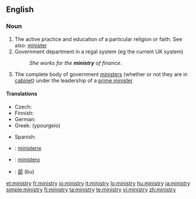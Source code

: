 ==English==

===Noun===
{{wikipedia}}
{{en-noun|ministr|ies}}

# The active practice and education of a particular religion or faith.  See also: [[minister]]
# Government department in a regal system (eg the current UK system)
#:''She works for the '''ministry''' of finance.''
# The complete body of government [[minister]]s (whether or not they are in [[cabinet]]) under the leadership of a [[prime minister]]

====Translations====
{{trans-top|government department}}
* Czech: {{t+|cs|ministerstvo|n}}
* Finnish: {{t+|fi|ministeriö}}
* German: {{t+|de|Ministerium|n}}
* Greek: {{t|el|υπουργείο|n|sc=Grek}} (ypourgeío)
{{trans-mid}}
* Spanish: {{t-|es|ministerio|m}}
{{trans-bottom}}

{{checktrans-top}}
*{{ttbc|Dutch}}: [[ministerie]] {{n}}
*{{ttbc|Italian}}: [[ministero]] {{m}}
*{{ttbc|Japanese}}: [[部]] (bu)
{{trans-bottom}}

[[et:ministry]]
[[fr:ministry]]
[[io:ministry]]
[[it:ministry]]
[[lo:ministry]]
[[hu:ministry]]
[[ja:ministry]]
[[simple:ministry]]
[[fi:ministry]]
[[ta:ministry]]
[[te:ministry]]
[[vi:ministry]]
[[zh:ministry]]